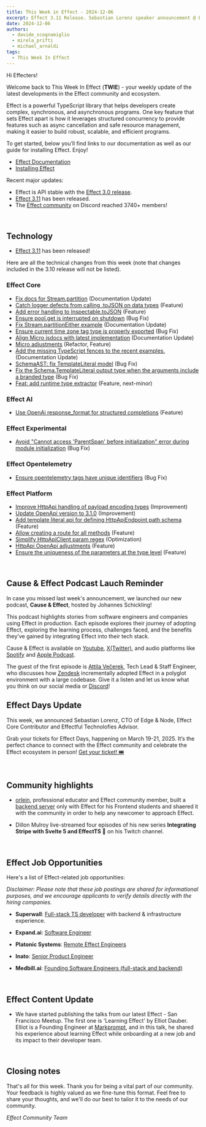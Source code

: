 ```yaml
---
title: This Week in Effect - 2024-12-06
excerpt: Effect 3.11 Release. Sebastian Lorenz speaker announcement @ Effect Days 2025. "Learning Effect" by Elliot Dauber Effect San Francisco Meetup.
date: 2024-12-06
authors:
  - davide_scognamiglio
  - mirela_prifti
  - michael_arnaldi
tags:
  - This Week In Effect
---
```



Hi Effecters!

Welcome back to This Week In Effect (**TWIE**) - your weekly update of the latest developments in the Effect community and ecosystem.

Effect is a powerful TypeScript library that helps developers create complex, synchronous, and asynchronous programs. One key feature that sets Effect apart is how it leverages structured concurrency to provide features such as async cancellation and safe resource management, making it easier to build robust, scalable, and efficient programs.

To get started, below you’ll find links to our documentation as well as our guide for installing Effect. Enjoy!

- [Effect Documentation](/docs/getting-started/introduction/)
- [Installing Effect](/docs/getting-started/installation/)

Recent major updates:

- Effect is API stable with the [Effect 3.0 release](https://effect.website/blog/effect-3.0).
- [Effect 3.11](https://effect.website/blog/releases/effect/311/) has been released.
- The [Effect community](https://discord.gg/effect-ts) on Discord reached 3740+ members!

&nbsp;
## Technology

- [Effect 3.11](https://effect.website/blog/releases/effect/311/) has been released!

Here are all the technical changes from this week (note that changes included in the 3.10 release will not be listed).

### Effect Core
- [Fix docs for Stream.partition](https://github.com/Effect-TS/effect/pull/4041) (Documentation Update)
- [Catch logger defects from calling .toJSON on data types](https://github.com/Effect-TS/effect/pull/4042) (Feature)
- [Add error handling to Inspectable.toJSON](https://github.com/Effect-TS/effect/pull/4048) (Feature)
- [Ensure pool.get is interrupted on shutdown](https://github.com/Effect-TS/effect/pull/4052) (Bug Fix)
- [Fix Stream.partitionEither example](https://github.com/Effect-TS/effect/pull/4057) (Documentation Update)
- [Ensure current time zone tag type is properly exported](https://github.com/Effect-TS/effect/pull/4059) (Bug Fix)
- [Align Micro jsdocs with latest implementation](https://github.com/Effect-TS/effect/pull/4060) (Documentation Update)
- [Micro adjustments](https://github.com/Effect-TS/effect/pull/4063) (Refactor, Feature)
- [Add the missing TypeScript fences to the recent examples.](https://github.com/Effect-TS/effect/pull/4066) (Documentation Update)
- [SchemaAST: fix TemplateLiteral model](https://github.com/Effect-TS/effect/pull/4076) (Bug Fix)
- [Fix the Schema.TemplateLiteral output type when the arguments include a branded type](https://github.com/Effect-TS/effect/pull/4080) (Bug Fix)
- [Feat: add runtime type extractor](https://github.com/Effect-TS/effect/pull/4020) (Feature, next-minor)


### Effect AI
- [Use OpenAi response_format for structured completions](https://github.com/Effect-TS/effect/pull/4071) (Feature)


### Effect Experimental
- [Avoid "Cannot access 'ParentSpan' before initialization" error during module initialization](https://github.com/Effect-TS/effect/pull/4029) (Bug Fix)


### Effect Opentelemetry
- [Ensure opentelemetry tags have unique identifiers](https://github.com/Effect-TS/effect/pull/4070) (Bug Fix)


### Effect Platform
- [Improve HttpApi handling of payload encoding types](https://github.com/Effect-TS/effect/pull/4024) (Improvement)
- [Update OpenApi version to 3.1.0](https://github.com/Effect-TS/effect/pull/4025) (Improvement)
- [Add template literal api for defining HttpApiEndpoint path schema](https://github.com/Effect-TS/effect/pull/4035) (Feature)
- [Allow creating a route for all methods](https://github.com/Effect-TS/effect/pull/4055) (Feature)
- [Simplify HttpApiClient param regex](https://github.com/Effect-TS/effect/pull/4062) (Optimization)
- [HttpApi OpenApi adjustments](https://github.com/Effect-TS/effect/pull/4064) (Feature)
- [Ensure the uniqueness of the parameters at the type level](https://github.com/Effect-TS/effect/pull/4065) (Feature)

  
&nbsp;
## Cause & Effect Podcast Lauch Reminder
In case you missed last week's announcement, we launched our new podcast, **Cause & Effect**, hosted by Johannes Schickling!

This podcast highlights stories from software engineers and companies using Effect in production. Each episode explores their journey of adopting Effect, exploring the learning process, challenges faced, and the benefits they’ve gained by integrating Effect into their tech stack.

Cause & Effect is available on [Youtube](https://www.youtube.com/@effect-ts), [X(Twitter)](https://x.com/EffectTS_/status/1861446144137531585), and audio platforms like [Spotify](https://open.spotify.com/episode/7Bkn7A8EXnoqWWmI0czAdz) and [Apple Podcast](https://podcasts.apple.com/us/podcast/cause-effect/id1781879869).

The guest of the first episode is [Attila Večerek](https://x.com/attilavecerek), Tech Lead & Staff Engineer, who discusses how [Zendesk](https://www.zendesk.com) incrementally adopted Effect in a polyglot environment with a large codebase. Give it a listen and let us know what you think on our social media or [Discord](https://discord.gg/effect-ts)!

<YouTube
  id="https://youtu.be/rNAqPHBQFEQ"
  title="Adopting Effect at Zendesk w/ Attila Večerek | Cause & Effect #1"
/>

## Effect Days Update

This week, we announced Sebastian Lorenz, CTO of Edge & Node, Effect Core Contributor and Effectful Technolofies Advisor.
<Tweet id="1863918547321094567" />

Grab your tickets for Effect Days, happening on March 19-21, 2025. It’s the perfect chance to connect with the Effect community and celebrate the Effect ecosystem in person! [Get your ticket! 🎟️](https://effect.website/events/effect-days)

&nbsp;
## Community highlights

- [orlein](https://github.com/orlein), professional educator and Effect community member, built a [backend server](https://github.com/orlein/backend-server-effect) only with Effect for his Frontend students and shaered it with the community in order to help any newcomer to approach Effect.

- Dillon Mulroy live-streamed four episodes of his new series **Integrating Stripe with Svelte 5 and EffectTS 🚀** on his Twitch channel.
  <TwitchPlayerNonInteractive video="2314832534" />

&nbsp;
## Effect Job Opportunities

Here's a list of Effect-related job opportunities: 

*Disclaimer: Please note that these job postings are shared for informational purposes, and we encourage applicants to verify details directly with the hiring companies.*

- **Superwall**: [Full-stack TS developer](https://twitter.com/jakemor/status/1854248980454228411) with backend & infrastructure experience.

- **Expand.ai**: [Software Engineer](https://twitter.com/getexpandai/status/1858674403430854823)

- **Platonic Systems**: [Remote Effect Engineers](https://twitter.com/platonicsystems/status/1861470819861311945)

- **Inato**: [Senior Product Engineer](https://jobs.lever.co/inato/2bbbe759-d4ce-4cc4-8267-8bc998189469)

- **Medbill.ai**: [Founding Software Engineers (full-stack and backend)](https://www.linkedin.com/posts/codingtom_medbill-ai-activity-7260092522708762624-N7TH)

&nbsp;
## Effect Content Update
- We have started publishing the talks from our latest Effect - San Francisco Meetup. The first one is 'Learning Effect' by Elliot Dauber. Elliot is a Founding Engineer at [Markprompt](https://x.com/markprompt), and in this talk, he shared his experience about learning Effect while onboarding at a new job and its impact to their developer team.

  <YouTube
    id="https://www.youtube.com/embed/jsTjgB5WUFE?si=FVKqxRV24-jfhiUk"
    title="Learning Effect – Elliot Dauber (Effect Meetup SF '24)"
  />


&nbsp;
## Closing notes

That's all for this week. Thank you for being a vital part of our community. Your feedback is highly valued as we fine-tune this format. Feel free to share your thoughts, and we'll do our best to tailor it to the needs of our community.

_Effect Community Team_
